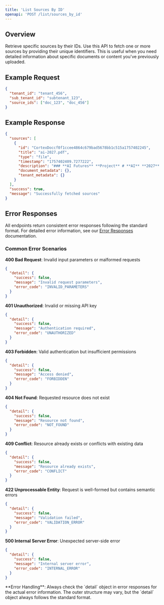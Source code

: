 ```yaml
---
title: 'List Sources By ID'
openapi: 'POST /list/sources_by_id'
---
```


## Overview

Retrieve specific sources by their IDs. Use this API to fetch one or more sources by providing their unique identifiers. This is useful when you need detailed information about specific documents or content you've previously uploaded.

## Example Request

```json
{
  "tenant_id": "tenant_456",
  "sub_tenant_id": "subtenant_123",
  "source_ids": ["doc_123", "doc_456"]
}
```

## Example Response

```json
{
  "sources": [
    {
      "id": "CortexDoccf0f1ccee4864c679bad5678bb1c515a1757402245",
      "title": "ai-2027.pdf",
      "type": "file",
      "timestamp": "1757402409.7277222",
      "description": "### **AI Futures** **Project** # **AI** **2027** ### **AI Futures** ### **Project** ## **`Daniel Kokotajlo`** **`Scott Alexander`** **`Thomas Larsen`** **`Eli Lifland`** **`Romeo Dean`** ``` Originally published on April 3rd 2025 on AI-2027.com ``` ``` Design by Lightcone Infrastructure ``` ## **AI 2027** We predict that the impact of superhuman AI",
      "document_metadata": {},
      "tenant_metadata": {}
    }
  ],
  "success": true,
  "message": "Successfully fetched sources"
}
```

## Error Responses

All endpoints return consistent error responses following the standard format. For detailed error information, see our [Error Responses](/api-reference/error-responses) documentation.

### Common Error Scenarios

**400 Bad Request**: Invalid input parameters or malformed requests
```json
{
  "detail": {
    "success": false,
    "message": "Invalid request parameters",
    "error_code": "INVALID_PARAMETERS"
  }
}
```

**401 Unauthorized**: Invalid or missing API key
```json
{
  "detail": {
    "success": false,
    "message": "Authentication required",
    "error_code": "UNAUTHORIZED"
  }
}
```

**403 Forbidden**: Valid authentication but insufficient permissions
```json
{
  "detail": {
    "success": false,
    "message": "Access denied",
    "error_code": "FORBIDDEN"
  }
}
```

**404 Not Found**: Requested resource does not exist
```json
{
  "detail": {
    "success": false,
    "message": "Resource not found",
    "error_code": "NOT_FOUND"
  }
}
```

**409 Conflict**: Resource already exists or conflicts with existing data
```json
{
  "detail": {
    "success": false,
    "message": "Resource already exists",
    "error_code": "CONFLICT"
  }
}
```

**422 Unprocessable Entity**: Request is well-formed but contains semantic errors
```json
{
  "detail": {
    "success": false,
    "message": "Validation failed",
    "error_code": "VALIDATION_ERROR"
  }
}
```

**500 Internal Server Error**: Unexpected server-side error
```json
{
  "detail": {
    "success": false,
    "message": "Internal server error",
    "error_code": "INTERNAL_ERROR"
  }
}
```

<Note>
**Error Handling**: Always check the `detail` object in error responses for the actual error information. The outer structure may vary, but the `detail` object always follows the standard format.
</Note>
